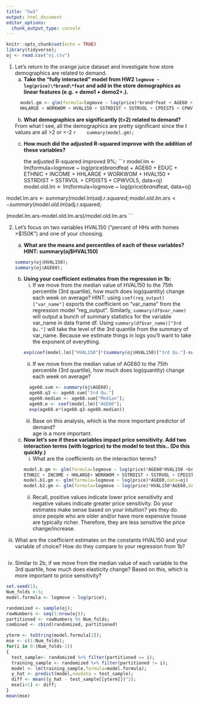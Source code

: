 ---
title: "hw3"
output: html_document
editor_options: 
  chunk_output_type: console
---

```{r setup, include=FALSE}
knitr::opts_chunk$set(echo = TRUE)
library(tidyverse);
oj <- read.csv("oj.csv")
```

1. Let's return to the orange juice dataset and investigate how store demographics are related to demand.
    a. **Take the "fully interacted" model from HW2 `logmove ~ log(price)\*brand\*feat` and add in the store       demographics as linear features (e.g. + demo1 + demo2+.).** 
    ```{r}
      model.gm <- glm(formula=logmove ~ log(price)*brand*feat + AGE60 + EDUC + ETHNIC + INCOME +
      HHLARGE + WORKWOM + HVAL150 + SSTRDIST + SSTRVOL + CPDIST5 + CPWVOL5, data=oj)
    ```

    b. **What demographics are significantly (t>2) related to demand?**
    
    From what I see, all the demographics are pretty significant since the t values are all >2 or <-2
    ```{r}
      summary(model.gm);
    ```
    c. **How much did the adjusted R-squared improve with the addition of these variables?**
        
        the adjusted R-squared improved 9%;
    ```{r}
  model.lm <- lm(formula=logmove ~ log(price)*brand*feat  + AGE60 + EDUC + ETHNIC + INCOME + HHLARGE
                 + WORKWOM + HVAL150 + SSTRDIST + SSTRVOL + CPDIST5 + CPWVOL5, data=oj)
  model.old.lm <- lm(formula=logmove ~ log(price)*brand*feat, data=oj)
  
  model.lm.ars <- summary(model.lm)$adj.r.squared;
  model.old.lm.ars <- summary(model.old.lm)$adj.r.squared;
  
  (model.lm.ars-model.old.lm.ars)/model.old.lm.ars
    ```

2. Let's focus on two variables HVAL150 ("percent of HHs with homes >$150K") and one of your choosing. 

    a. **What are the means and percentiles of each of these variables? HINT: summary(oj$HVAL150) **
    ```{r}
    summary(oj$HVAL150);
    summary(oj$AGE60);
    ```

    b. **Using your coefficient estimates from the regression in 1b:**
        i. If we move from the median value of HVAL150 to the 75th percentile (3rd quartile), how much does log(quantity) change each week on average? HINT: using `coef(reg_output)["var_name"]` exports the coefficient on "var_name" from the regression model "reg_output". Similarly, `summary(df$var_name)` will output a bunch of summary statistics for the variable var_name in data frame df.  Using `summary(df$var_name)["3rd Qu."]` will take the level of the 3rd quantile from the summary of var_name.  Because we estimate things in logs you'll want to take the exponent of everything.
        ```{r}
        exp(coef(model.lm)["HVAL150"]*(summary(oj$HVAL150)["3rd Qu."]-summary(oj$HVAL150)["Median"]))
        ```
        
        ii.	If we move from the median value of AGE60 to the 75th percentile (3rd quartile), how much does log(quantity) change each week on average?
        ```{r}
          age60.sum <- summary(oj$AGE60);
          age60.q3 <- age60.sum["3rd Qu."]
          age60.median <- age60.sum["Median"];
          age60.e <- coef(model.lm)["AGE60"];
          exp(age60.e*(age60.q3-age60.median))
        ```

        iii. Base on this analysis, which is the more important predictor of demand?  
              age is a more important.
    c. **Now let's see if these variables impact price sensitivity. Add two interaction terms (with logprice) to the model to test this..  (Do this quickly.) **
        i. What are the coefficients on the interaction terms? 
        ```{r}
        model.b.gm <- glm(formula=logmove ~ log(price)*AGE60*HVAL150 +brand + feat  + EDUC + 
        ETHNIC + INCOME + HHLARGE+ WORKWOM + SSTRDIST + SSTRVOL + CPDIST5 + CPWVOL5,data=oj)
        model.b1.gm <- glm(formula=logmove ~ log(price)*AGE60,data=oj)
        model.b2.gm <- glm(formula=logmove ~ log(price)*HVAL150*AGE60,data=oj)
        
        
        ```
        ii.	Recall, positive values indicate lower price sensitivity and negative values indicate greater price sensitivity. Do your estimates make sense based on your intuition?
yes they do. since people who are older and/or have more expensive house are typically richer.
Therefore, they are less sensitive the price change/increase.

iii.	What are the coefficient estimates on the constants HVAL150 and your variable of choice? How do they compare to your regression from 1b?
```{r}

```

iv.	Similar to 2b, if we move from the median value of each variable to the 3rd quartile, how much does elasticity change? Based on this, which is more important to price sensitivity?

```{r}
set.seed(1);
Num_folds <-5;
model.formula <- logmove ~ log(price);

randomized <- sample(oj);
rowNumbers <- seq(1:nrow(oj));
partitioned <- rowNumbers %% Num_folds;
combined <- cbind(randomized, partitioned)

yterm <- toString(model.formula[2]); 
mse <- c(1:Num_folds);
for(i in 0:(Num_folds-1))
{
  test_sample<- randomized %>% filter(partitioned == i);
  training_sample <- randomized %>% filter(partitioned != i);
  model <- lm(training_sample,formula=model.formula);
  y_hat <- predict(model,newdata = test_sample);
  diff <- mean((y_hat - test_sample[[yterm]])^2);
  mse[i+1] <- diff; 
}
mean(mse)
```
